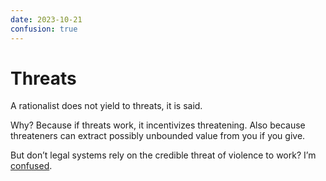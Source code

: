 ```yaml
---
date: 2023-10-21
confusion: true
---
```


# Threats

A rationalist does not yield to threats, it is said.

Why?
Because if threats work, it incentivizes threatening.
Also because threateners can extract possibly unbounded value from you if you give.

But don't legal systems rely on the credible threat of violence to work? I'm [confused](open confusion.qmd).

